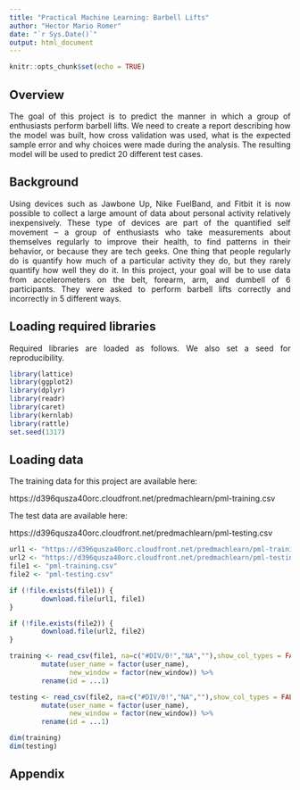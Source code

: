 ```yaml
---
title: "Practical Machine Learning: Barbell Lifts"
author: "Hector Mario Romer"
date: "`r Sys.Date()`"
output: html_document
---
```


```r
knitr::opts_chunk$set(echo = TRUE)
```
<style>
body {
        text-align: justify
}
</style>

## Overview
The goal of this project is to predict the manner in which a group of enthusiasts perform barbell lifts. We need to create a report describing how the model was built, how cross validation was used, what is the expected sample error and why choices were made during the analysis. The resulting model will be used to predict 20 different test cases.

## Background

Using devices such as Jawbone Up, Nike FuelBand, and Fitbit it is now possible to collect a large amount of data about personal activity relatively inexpensively. These type of devices are part of the quantified self movement – a group of enthusiasts who take measurements about themselves regularly to improve their health, to find patterns in their behavior, or because they are tech geeks. One thing that people regularly do is quantify how much of a particular activity they do, but they rarely quantify how well they do it. In this project, your goal will be to use data from accelerometers on the belt, forearm, arm, and dumbell of 6 participants. They were asked to perform barbell lifts correctly and incorrectly in 5 different ways.

## Loading required libraries

Required libraries are loaded as follows. We also set a seed for reproducibility.

```r
library(lattice)
library(ggplot2)
library(dplyr)
library(readr)
library(caret)
library(kernlab)
library(rattle)
set.seed(1317)
```

## Loading data

The training data for this project are available here: 

https://d396qusza40orc.cloudfront.net/predmachlearn/pml-training.csv

The test data are available here:

https://d396qusza40orc.cloudfront.net/predmachlearn/pml-testing.csv

```r
url1 <- "https://d396qusza40orc.cloudfront.net/predmachlearn/pml-training.csv"
url2 <- "https://d396qusza40orc.cloudfront.net/predmachlearn/pml-testing.csv"
file1 <- "pml-training.csv"
file2 <- "pml-testing.csv"

if (!file.exists(file1)) {
        download.file(url1, file1)
}

if (!file.exists(file2)) {
        download.file(url2, file2)
}

training <- read_csv(file1, na=c("#DIV/0!","NA",""),show_col_types = FALSE) %>% 
        mutate(user_name = factor(user_name), 
               new_window = factor(new_window)) %>%
        rename(id = ...1)

testing <- read_csv(file2, na=c("#DIV/0!","NA",""),show_col_types = FALSE) %>% 
        mutate(user_name = factor(user_name), 
               new_window = factor(new_window)) %>%
        rename(id = ...1)

dim(training)
dim(testing)
```


## Appendix



